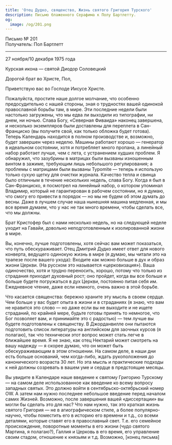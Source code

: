 ```yaml
---
title: 'Отец Дудко, священство, Жизнь святого Григория Турского'
description: Письмо блаженного Серафима к Полу Бартлетту.
og:
  image: /og/201.png
---
```


<div style={{textAlign:'right', fontFamily:'monospace'}}>Письмо № 201</div>
<div style={{textAlign:'left', fontFamily:'monospace'}}>Получатель: Пол Бартлетт</div>

---

27 ноября/10 декабря 1975 года

Курская икона — святой Диодор Соловецкий

Дорогой брат во Христе, Пол,

Приветствую вас во Господе Иисусе Христе.

Пожалуйста, простите наше долгое молчание, что особенно предосудительно с нашей стороны, зная о трудностях вашей одинокой православной борьбы там, в мире. Эти последние недели были настолько загружены, что мы едва ли выходили из типографии, ни днем, ни ночью. Слава Богу, «Северная Фиваида» наконец завершена, и несколько экземпляров были доставлены для переплета в Сан-Франциско (вы получите свой, как только обложка будет готова). Теперь Календарь находится в полном производстве и, возможно, будет завершен через неделю. Машины работают хорошо — генератор в идеальном состоянии, хотя и потребляет много пропана, а линейный набор работает лучше, чем с лета, с устранением худших проблем. Я обнаружил, что зазубрины в матрицах были вызваны изношенным винтом в зажиме, требующим лишь небольшого регулирования; а проблемы с матрицами были вызваны Typomite — теперь я использую только сухую щетку для очистки журнала. Качество тепла и свинца было отличным в течение нескольких недель, слава Богу. Когда я был в Сан-Франциско, я посмотрел на линейный набор, о котором упоминал Владимир, который не гарантирован в рабочем состоянии, но я думаю, что смогу его привести в порядок — но мы не будем об этом думать до весны. Даже в лучшем случае наша нынешняя машина медленная, и мы все время думаем, что у нас не так много времени, чтобы сделать все, что мы должны.

Брат Кристофер был с нами несколько недель, но на следующей неделе уходит на Гавайи, довольно неподготовленным к изолированной жизни в мире.

Вы, конечно, лучше подготовлены, хотя сейчас вам может показаться, что путь обескураживает. Отец Дмитрий Дудко имеет ответ для нового конверта, ведущего одинокую жизнь в мире (я думаю, мы читали это на трапезе после вашего ухода): Входите как можно больше в дух и образ жизни Церкви. (На русском это называется «церковизация»). Ваша одиночество, хотя и трудно переносить, хорошо, потому что только из страдания приходит духовный рост; оно пройдет, когда вы все больше и больше будете погружаться в дух Церкви, постоянно питая себя им. Ежедневное чтение, даже если немного, очень важно в этой борьбе.

Что касается священства: бережно храните эту мысль в своем сердце. Чем больше у вас будет опыта в жизни и в страданиях (я знаю, что вам не нравится это слово — но даже если вы не выходите и не ищете страданий, по крайней мере, будьте готовы принять то немногое, что Бог позволяет вам, и принимайте это с радостью) — тем лучше вы будете подготовлены к священству. В Джорданвилле они пытаются подготовить список литературы на английском для заочных курсов (я полагаю), так что технически этот вопрос может стать легче в ближайшее время. Я не знаю, как отец Нектарий может смотреть на вашу надежду — я скорее думаю, что он может быть обескураживающим в этом отношении. На самом деле, в наши дни есть больше оснований, чем когда-либо, ждать рукоположения до канонического возраста 30 лет. Но эта мысль и практические подходы к ней должны созревать в вашем уме и сердце в предстоящие месяцы.

Вы увидите в Календаре наше введение к святому Григорию Турскому — на самом деле использованное как введение ко всему вопросу западных святых. Это должно войти в сентябрьско-октябрьский номер OW. А затем нам нужно последнее небольшое введение перед началом самих Жизней. Возможно, после завершения вашей «диссертации» вы могли бы сделать это для нас? Что нам нужно, так это краткая жизнь святого Григория — не в агиографическом стиле, а более популярно-научно, чтобы поместить его в историю его времени и т.д., со всеми деталями, которые ставят его в православный свет. Т.е. его семейное происхождение, поворотные моменты в его жизни (чудо святого Мартина, я полагаю?), Галлия и Церковь в его время, его управление своим стадом, отношение к князьям и т.д. Возможно, [конец письма]
